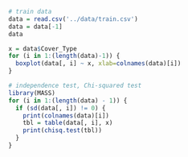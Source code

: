 ```r
# train data
data = read.csv('../data/train.csv')
data = data[-1]
data
```

```r
x = data$Cover_Type
for (i in 1:(length(data)-1)) {
  boxplot(data[, i] ~ x, xlab=colnames(data)[i])
}
```

```r
# independence test, Chi-squared test
library(MASS)
for (i in 1:(length(data) - 1)) {
  if (sd(data[, i]) != 0) {
    print(colnames(data)[i])
    tbl = table(data[, i], x)
    print(chisq.test(tbl))
  }
}
```

